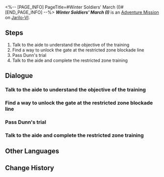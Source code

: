 <%-- [PAGE_INFO]
PageTitle=#Winter Soldiers' March (I)#
[END_PAGE_INFO] --%>
{{Stub|Dialogue.}}
{{Mission Infobox
|id            = 4071311
|title         = 
|image         = <!--Mission Winter Soldiers' March (I).png-->
|type          = Adventure
|event_name    = 
|chapter       = 
|requirements  = 
|summary       = <!--official mission summary from Fate's Atlas-->
|characters    = Dunn; Pom-Pom; Trailblazer
|startLocation = [[Jarilo-VI]] - [[<!--starting area-->]]
|world         = Jarilo-VI
|area          = <!--starting area-->
|prev          = 
|next          = 
|rewards       = 
}}
'''''Winter Soldiers' March (I)''''' is an [[Adventure Mission]] on [[Jarilo-VI]].

==Steps==
# Talk to the aide to understand the objective of the training
# Find a way to unlock the gate at the restricted zone blockade line
# Pass Dunn's trial
# Talk to the aide and complete the restricted zone training

<!--
==Gameplay Notes==

--><!--
==Trial Character==

-->
==Dialogue==
{{Stub Dialogue}}
===Talk to the aide to understand the objective of the training===
{{Mission Description|type=adventure|location=<!--to be added-->|Dunn invites you to a joint training in the Silvermane Guard Restricted Zone.<br />Talk to the aide and get a sense of the objective of this training.}}
{{Dialogue Start}}
:{{tx}}
{{Dialogue End}}

===Find a way to unlock the gate at the restricted zone blockade line===
{{Mission Description|type=adventure|location=<!--to be added-->|update|Dunn invites you to a joint training in the Silvermane Guard Restricted Zone.<br />The first aim is to break through the blockade line in the restricted zone, so go ahead and find a way to open the gate.}}
{{Dialogue Start}}
:{{tx}}
{{Dialogue End}}

===Pass Dunn's trial===
{{Mission Description|type=adventure|location=<!--to be added-->|update|You successfully broke through the blockade line of the Silvermane Guard Restricted Zone. Defeat Dunn to conclude the training.}}
{{Dialogue Start}}
:{{tx}}
{{Dialogue End}}

===Talk to the aide and complete the restricted zone training===
{{Mission Description|type=adventure|location=<!--to be added-->|update|You passed the first restricted zone training.<br />Talk to the aide and collect your reward.}}
{{Dialogue Start}}
:{{tx}}
{{Dialogue End}}

==Other Languages==
{{Other Languages
|en   = Winter Soldiers' March (I)
|zhs  = 冬兵进行曲•其一
|zht  = 冬兵進行曲•其一
|ja   = 冬兵進行曲・その1
|ko   = 겨울 병사 행진곡•1
|es   = Marcha de los soldados invernales I
|fr   = Marche des soldats de l'hiver (I)
|ru   = Марш зимних солдат I
|th   = ลำนำทหารเหมันต์ 1
|vi   = Khúc Quân Hành Băng Giá-1
|de   = Marsch der Wintersoldaten (Teil 1)
|id   = Mars Tentara Musim Dingin (1)
|pt   = Marcha dos Soldados Invernais (I)
}}

==Change History==
{{Change History|1.0}}
